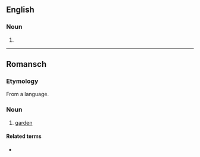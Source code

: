 ==English==

===Noun===
{{infl|en|noun}}

# {{obsolete spelling of|curtain}}

----

==Romansch==

===Etymology===
From a {{etyl|gem|rm}} language.

===Noun===
{{rm-noun|m}}

# [[garden]]

====Related terms====
* {{l|rm|iert}} {{qualifier|a fruit or vegetable garden}}